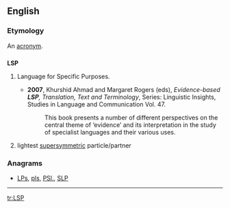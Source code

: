 ==English==
{{wikipedia|dab=LSP}}

===Etymology===
An [[acronym]].

==={{acronym}}===
'''LSP'''

# {{linguistics}} Language for Specific Purposes.
#* '''2007''', Khurshid Ahmad and Margaret Rogers (eds), ''Evidence-based '''LSP''', Translation, Text and Terminology'', Series: Linguistic Insights, Studies in Language and Communication  Vol. 47.
#*: This book presents a number of different perspectives on the central theme of ‘evidence’ and its interpretation in the study of specialist languages and their various uses.
# {{physics}} lightest [[supersymmetric]] particle/partner

===Anagrams===
* [[LPs#English|LPs]], [[pls#English|pls]], [[PSl.#English|PSl.]], [[SLP#English|SLP]]

----


[[tr:LSP]]
